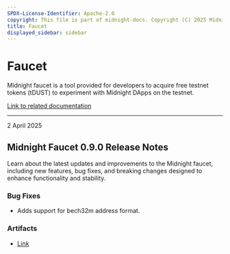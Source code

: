 ```yaml
---
SPDX-License-Identifier: Apache-2.0
copyright: This file is part of midnight-docs. Copyright (C) 2025 Midnight Foundation. Licensed under the Apache License, Version 2.0 (the "License"); You may not use this file except in compliance with the License. You may obtain a copy of the License at http://www.apache.org/licenses/LICENSE-2.0 Unless required by applicable law or agreed to in writing, software distributed under the License is distributed on an "AS IS" BASIS, WITHOUT WARRANTIES OR CONDITIONS OF ANY KIND, either express or implied. See the License for the specific language governing permissions and limitations under the License.
title: Faucet
displayed_sidebar: sidebar
---
```


# Faucet

Midnight faucet is a tool provided for developers to acquire free testnet tokens (tDUST) to experiment with Midnight DApps on the testnet. 

[Link to related documentation](../../develop/tutorial/using/faucet#get-some-tdust)

---

<div 
  style={{
    marginTop: '0',
    fontSize: '1rem',
    fontWeight: 'normal',
    marginBottom: '0.5rem'
  }}
>
  2 April 2025
</div>

## Midnight Faucet 0.9.0 Release Notes

Learn about the latest updates and improvements to the Midnight faucet, including new features, bug fixes, and breaking changes designed to enhance functionality and stability.  

### Bug Fixes

- Adds support for bech32m address format.

### Artifacts

- [Link](https://midnight.network/test-faucet/)
